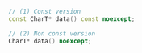 ```cpp
// (1) Const version
const CharT* data() const noexcept;

// (2) Non const version
CharT* data() noexcept;
```
